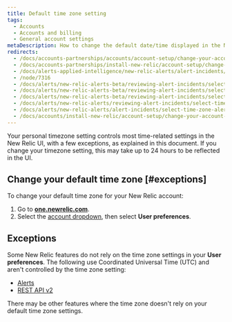 ```yaml
---
title: Default time zone setting
tags:
  - Accounts
  - Accounts and billing
  - General account settings
metaDescription: How to change the default date/time displayed in the New Relic UI.
redirects:
  - /docs/accounts-partnerships/accounts/account-setup/change-your-account-time-zone-setting
  - /docs/accounts-partnerships/install-new-relic/account-setup/change-your-account-time-zone-setting
  - /docs/alerts-applied-intelligence/new-relic-alerts/alert-incidents/select-time-zone-alert-activity
  - /node/7316
  - /docs/alerts/new-relic-alerts-beta/reviewing-alert-incidents/selecting-time-zone-alerts
  - /docs/alerts/new-relic-alerts-beta/reviewing-alert-incidents/select-time-zone-alerts
  - /docs/alerts/new-relic-alerts-beta/reviewing-alert-incidents/select-time-zone-alert-activity
  - /docs/alerts/new-relic-alerts/reviewing-alert-incidents/select-time-zone-alert-activity
  - /docs/alerts/new-relic-alerts/alert-incidents/select-time-zone-alert-activity
  - /docs/accounts/install-new-relic/account-setup/change-your-account-time-zone-setting
---
```


Your personal timezone setting controls most time-related settings in the New Relic UI, with a few exceptions, as explained in this document. If you change your timezone setting, this may take up to 24 hours to be reflected in the UI.

## Change your default time zone [#exceptions]

To change your default time zone for your New Relic account:

1. Go to **[one.newrelic.com](https://one.newrelic.com)**.
2. Select the [account dropdown](/docs/accounts-partnerships/education/getting-started-new-relic/glossary#account-dropdown), then select **User preferences**.

## Exceptions

Some New Relic features do not rely on the time zone settings in your **User preferences**. The following use Coordinated Universal Time (UTC) and aren't controlled by the time zone setting:

* [Alerts](/docs/alerts-applied-intelligence/new-relic-alerts/get-started/introduction-alerts)
* [REST API v2](/docs/apis/rest-api-v2/requirements/specifying-time-range-v2#utc)

There may be other features where the time zone doesn't rely on your default time zone settings.
